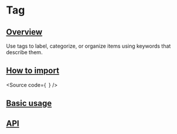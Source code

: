 

<Meta of={Stories} />

# Tag

## [Overview](#overview)

Use tags to label, categorize, or organize items using keywords that describe them.

## [How to import](#how-to-import)

<Source
  code={`
`}
/>

## [Basic usage](#basic-usage)

<Canvas of={Stories.Base} />

## [API](#api)

<ArgTypes of={Stories} />
